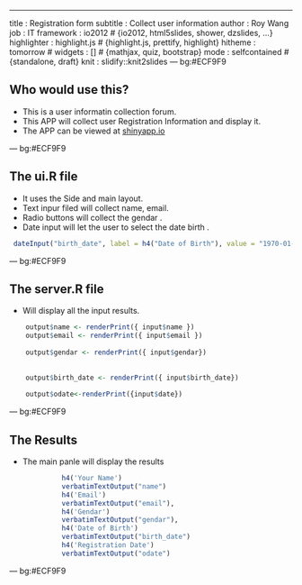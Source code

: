 ---
title       : Registration form
subtitle    : Collect user information 
author      : Roy Wang
job         : IT
framework   : io2012        # {io2012, html5slides, shower, dzslides, ...}
highlighter : highlight.js  # {highlight.js, prettify, highlight}
hitheme     : tomorrow      # 
widgets     : []            # {mathjax, quiz, bootstrap}
mode        : selfcontained # {standalone, draft}
knit        : slidify::knit2slides
--- bg:#ECF9F9

## Who would use this?

* This is a user informatin collection forum.
* This APP will collect user Registration Information and display it.
* The APP can be viewed at <a href =https://itexpertsh.shinyapps.io/Data_Products/ >shinyapp.io</a>

--- bg:#ECF9F9

## The ui.R file

* It uses the  Side and main layout.
* Text inpur filed will collect name, email.
* Radio buttons will collect the gendar .
* Date input will let the user to select the date birth .


```r
 dateInput("birth_date", label = h4("Date of Birth"), value = "1970-01-01")
```


--- bg:#ECF9F9

## The server.R file

* Will display all the input results.

```r
    output$name <- renderPrint({ input$name })
    output$email <- renderPrint({ input$email })
  
    output$gendar <- renderPrint({ input$gendar})
   
    
    output$birth_date <- renderPrint({ input$birth_date})
    
    output$odate<-renderPrint({input$date})
```


--- bg:#ECF9F9

## The Results

* The main panle will display the results

```r
             h4('Your Name')
             verbatimTextOutput("name")
             h4('Email')
             verbatimTextOutput("email"),
             h4('Gendar')
             verbatimTextOutput("gendar"),
             h4('Date of Birth')
             verbatimTextOutput("birth_date")
             h4('Registration Date')
             verbatimTextOutput("odate")
```


--- bg:#ECF9F9
